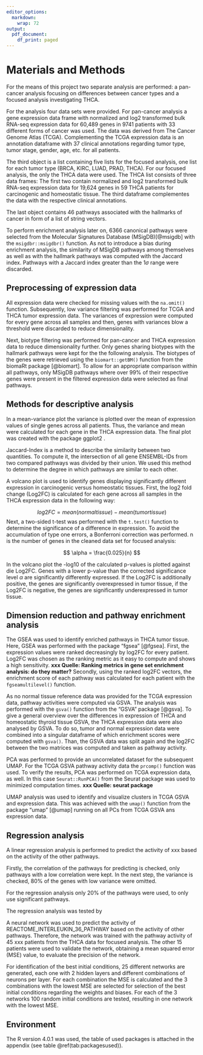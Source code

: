 ```yaml
---
editor_options:
  markdown:
    wrap: 72
output:
  pdf_document:
    df_print: paged
---
```


# Materials and Methods

For the means of this project two separate analysis are performed: a
pan-cancer analysis focusing on differences between cancer types and a
focused analysis investigating THCA.

For the analysis four data sets were provided. For pan-cancer analysis a
gene expression data frame with normalized and log2 transformed bulk
RNA-seq expression data for 60,489 genes in 9741 patients with 33
different forms of cancer was used. The data was derived from The Cancer
Genome Atlas (TCGA). Complementing the TCGA expression data is an
annotation dataframe with 37 clinical annotations regarding tumor type,
tumor stage, gender, age, etc. for all patients.

The third object is a list containing five lists for the focused
analysis, one list for each tumor type (BRCA, KIRC, LUAD, PRAD, THCA).
For our focused analysis, the only the THCA data were used. The THCA
list consists of three data frames: The first two contain normalized and
log2 transformed bulk RNA-seq expression data for 19,624 genes in 59
THCA patients for carcinogenic and homeostatic tissue. The third
dataframe complementes the data with the respective clinical
annotations.

The last object contains 46 pathways associated with the hallmarks of
cancer in form of a list of string vectors.

To perform enrichment analysis later on, 6366 canonical pathways were
selected from the Molecular Signatures Database (MSigDB)[@msigdb] with
the `msigdbr::msigdbr()` function. As not to introduce a bias during
enrichment analysis, the similarity of MSigDB pathways among themselves
as well as with the hallmark pathways was computed with the Jaccard
index. Pathways with a Jaccard index greater than the 1$\sigma$ range
were discarded.

## Preprocessing of expression data

All expression data were checked for missing values with the `na.omit()`
function. Subsequently, low variance filtering was performed for TCGA
and THCA tumor expression data. The variances of expression were
computed for every gene across all samples and then, genes with
variances blow a threshold were discarded to reduce dimensionality.

Next, biotype filtering was performed for pan-cancer and THCA expression
data to reduce dimensionality further. Only genes sharing biotypes with
the hallmark pathways were kept for the the following analysis. The
biotypes of the genes were retrieved using the `biomart::getBM()`
function from the biomaRt package [@biomart]. To allow for an
appropriate comparison within all pathways, only MSigDB pathways where
over 99% of their respective genes were present in the filtered
expression data were selected as final pathways.

## Methods for descriptive analysis

In a mean-variance plot the variance is plotted over the mean of
expression values of single genes across all patients. Thus, the
variance and mean were calculated for each gene in the THCA expression
data. The final plot was created with the package ggplot2 \ref{ggplot2}.

Jaccard-Index is a method to describe the similarity between two
quantities. To compute it, the intersection of all gene ENSEMBL-IDs from
two compared pathways was divided by their union. We used this method to
determine the degree in which pathways are similar to each other.

A volcano plot is used to identify genes displaying significantly
different expression in carcinogenic versus homeostatic tissues. First,
the log2 fold change (Log2FC) is calculated for each gene across all
samples in the THCA expression data in the following way:

$$
log2FC = mean(normal tissue) - mean(tumor tissue)
$$Next, a two-sided t-test was performed with the `t.test()` function to
determine the significance of a difference in expression. To avoid the
accumulation of type one errors, a Bonferroni correction was performed.
n is the number of genes in the cleaned data set for focused analysis:

$$
\alpha = \frac{0.025}{n}
$$

In the volcano plot the -log10 of the calculated p-values is plotted
against die Log2FC. Genes with a lower p-value than the corrected
significance level $\alpha$ are significantly differently expressed. If
the Log2FC is additionally positive, the genes are significantly
overexpressed in tumor tissue, if the Log2FC is negative, the genes are
significantly underexpressed in tumor tissue.

## Dimension reduction and pathway enrichment analysis

The GSEA was used to identify enriched pathways in THCA tumor tissue.
Here, GSEA was performed with the package "fgsea" [@fgsea]. First, the
expression values were ranked decreasingly by log2FC for every patient.
Log2FC was chosen as the ranking metric as it easy to compute and shows
a high sensitivity. **xxx Quelle: Ranking metrics in gene set enrichment
analysis: do they matter?** Secondly, using the ranked log2FC vectors,
the enrichment score of each pathway was calculated for each patient
with the `fgseamultilevel()` function.

As no normal tissue reference data was provided for the TCGA expression
data, pathway activities were computed via GSVA. The analysis was
performed with the `gsva()` function from the "GSVA" package [@gsva]. To
give a general overview over the differences in expression of THCA and
homeostatic thyroid tissue GSVA, the THCA expression data were also
analysed by GSVA. To do so, tumor and normal expression data were
combined into a singular dataframe of which enrichment scores were
computed with `gsva()`. Than, the GSVA data was split again and the
log2FC between the two matrices was computed and taken as pathway
activity.

PCA was performed to provide an uncorrelated dataset for the subsequent
UMAP. For the TCGA GSVA pathway activity data the `prcomp()` function
was used. To verify the results, PCA was performed on TCGA expression
data, as well. In this case `Seurat::RunPCA()` from the Seurat package
was used to minimized computation times. **xxx Quelle: seurat package**

UMAP analysis was used to identify and visualize clusters in TCGA GSVA
and expression data. This was achieved with the `umap()` function from
the package "umap" [@umap] running on all PCs from TCGA GSVA ans
expression data.

## Regression analysis

A linear regression analysis is performed to predict the activity of xxx
based on the activity of the other pathways.

Firstly, the correlation of the pathways for predicting is checked, only
pathways with a low correlation were kept. In the next step, the
variance is checked, 80% of the genes with low variance were omitted.

For the regression analysis only 20% of the pathways were used, to only
use significant pathways.

The regression analysis was tested by

A neural network was used to predict the activity of
REACTOME_INTERLEUKIN_36_PATHWAY based on the activity of other pathways.
Therefore, the network was trained with the pathway activity of 45 xxx
patients from the THCA data for focused analysis. The other 15 patients
were used to validate the network, obtaining a mean squared error (MSE)
value, to evaluate the precision of the network.

For identification of the best initial conditions, 25 different networks
are generated, each one with 2 hidden layers and different combinations
of neurons per layer. For each combination the MSE is calculated and the
3 combinations with the lowest MSE are selected for selection of the
best initial conditions regarding the weights and biases. For each of
the 3 networks 100 random initial conditions are tested, resulting in
one network with the lowest MSE.

## Environment

The R version 4.0.1 was used, the table of used packages is attached in
the appendix (see table \@ref(tab:packagesused)).
